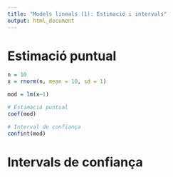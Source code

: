 ```yaml
---
title: "Models lineals (1): Estimació i intervals"
output: html_document
---
```


# Estimació puntual

```r
n = 10
x = rnorm(n, mean = 10, sd = 1)

mod = lm(x~1)

# Estimació puntual
coef(mod)

# Interval de confiança
confint(mod)
```






# Intervals de confiança